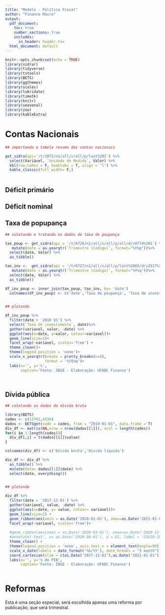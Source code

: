 ---
title: "Modelo - Política Fiscal"
author: "Finance Macro"
output:
  pdf_document:
    toc: true
    number_sections: true
    includes:
      in_header: header.tex
  html_document: default
---

```{r setup, include=FALSE}
knitr::opts_chunk$set(echo = TRUE)
library(sidrar)
library(tidyverse)
library(tstools)
library(BETS)
library(ggthemes)
library(scales)
library(lubridate)
library(timetk)
library(knitr)
library(seasonal)
library(zoo)
library(kableExtra)
```

\clearpage

# Contas Nacionais


```{r echo=FALSE, message=FALSE, warning=FALSE}
## importando a tabela resumo das contas nacionais

get_sidra(api='/t/2072/n1/all/v/all/p/last%201') %>%
  select(Variável, `Unidade de Medida`, Valor) %>%
  kbl(row.names = F, booktabs = T, align = 'l') %>%
  kable_classic(full_width= F,)
  

```



## Déficit primário 
## Déficit nominal

## Taxa de popupança

```{r include=FALSE}
## coletando e tratando os dados de taxa de poupança

tax_poup <- get_sidra(api = '/t/6726/n1/all/v/all/p/all/d/v9774%201') %>%
   mutate(date = as.yearqtr(`Trimestre (Código)`, format="%Y%q"))%>%
  select(date, Valor) %>%
  as_tibble()

tax_inv <-  get_sidra(api = '/t/6727/n1/all/v/all/p/last%2083/d/v2517%201') %>%
   mutate(date = as.yearqtr(`Trimestre (Código)`, format="%Y%q"))%>%
  select(date, Valor) %>%
  as_tibble()

df_inv_poup <- inner_join(tax_poup, tax_inv, by= 'date')
  colnames(df_inv_poup) <- c('date','Taxa de poupança', 'Taxa de investimento')
  
```

```{r echo=FALSE}
## plotando

df_inv_poup %>%
  filter(date > '2010 Q1') %>%
  select(`Taxa de investimento`, date)%>%
  gather(variavel, valor, -date) %>%
  ggplot(aes(x=date, y=valor, colour=variavel))+
  geom_line(size=1)+
  facet_wrap(~variavel, scales='free') +
  theme_clean()+
  theme(legend.position = 'none')+
  scale_x_yearqtr(breaks = pretty_breaks(n=6),
                  format = '%YQ%q')+
  labs(x='', y='%', 
       caption='Fonte: IBGE - Elaboração: UFABC Finance')

  
```



## Dívida pública



```{r include=FALSE}

## coletando os dados da dívida bruta

library(BETS)
codes <- c(13762,4536) 
dados <- BETSget(code = codes, from = "2010-01-01", data.frame = T) 
div_df <- matrix(NA,nrow = nrow(dados[[1]]), ncol = length(codes))
for(i in 1:length(codes)){
  div_df[,i] = t(dados[[i]]$value)
}

colnames(div_df) <- c('Dívida bruta','Dívida líquida')

div_df <- div_df %>%
  as_tibble() %>%
  mutate(date= dados[[1]]$date) %>%
  select(date, everything())
  
```


```{r echo=FALSE}
## plotando

div_df %>%
  filter(date > '2017-12-01') %>%
  gather(variavel, value, -date) %>%
  ggplot(aes(x=date, y= value, colour= variavel))+
  geom_line(size=1) +
  geom_ribbon(aes(xmin = as.Date('2020-01-01'), xmax=as.Date('2021-01-01')), alpha=0.2, fill='grey', color='grey')+
  facet_wrap(~variavel, scales='free')+
  
  #geom_ribbon(aes(xmin = as.Date('2020-03-01'), xmax=as.Date('2020-12-01')), alpha=0.1, fill='red')+
  #annotate('text', x= as.Date('2020-08-01'), y = 81, label = 'COVID-19', parse=T)+
  theme_clean() +
  theme(legend.position = 'none', axis.text.x = element_text(angle=90))+
  scale_x_date(labels = date_format('%b/%Y'), date_breaks = "3 month") +
  coord_cartesian(xlim = c(as.Date("2017-12-01"),as.Date("2021-01-01")))+
  labs(x='', y='% do PIB',
       caption='Fonte: IBGE - Elaboração: UFABC Finance')
  
```

\clearpage

# Reformas

Esta é uma seção especial, será escolhida apenas uma reforma por publicação, que será trimestral.




